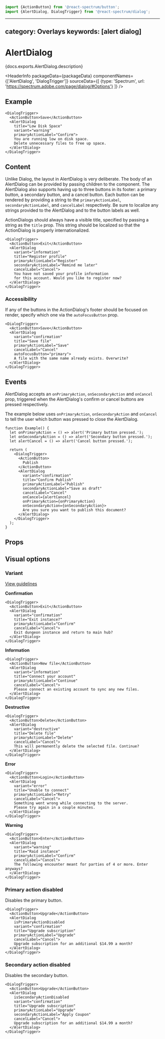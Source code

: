 <!-- Copyright 2020 Adobe. All rights reserved.
This file is licensed to you under the Apache License, Version 2.0 (the "License");
you may not use this file except in compliance with the License. You may obtain a copy
of the License at http://www.apache.org/licenses/LICENSE-2.0
Unless required by applicable law or agreed to in writing, software distributed under
the License is distributed on an "AS IS" BASIS, WITHOUT WARRANTIES OR REPRESENTATIONS
OF ANY KIND, either express or implied. See the License for the specific language
governing permissions and limitations under the License. -->



```jsx import
import {ActionButton} from '@react-spectrum/button';
import {AlertDialog, DialogTrigger} from '@react-spectrum/dialog';
```

---
category: Overlays
keywords: [alert dialog]
---

# AlertDialog

<p>{docs.exports.AlertDialog.description}</p>

<HeaderInfo
  packageData={packageData}
  componentNames={['AlertDialog', 'DialogTrigger']}
  sourceData={[
    {type: 'Spectrum', url: 'https://spectrum.adobe.com/page/dialog/#Options'}
  ]} />

## Example

```tsx example
<DialogTrigger>
  <ActionButton>Save</ActionButton>
  <AlertDialog
    title="Low Disk Space"
    variant="warning"
    primaryActionLabel="Confirm">
    You are running low on disk space.
    Delete unnecessary files to free up space.
  </AlertDialog>
</DialogTrigger>
```

## Content

Unlike Dialog, the layout in AlertDialog is very deliberate. The body of an AlertDialog can be provided by passing
children to the component. The AlertDialog also supports having up to three buttons in its footer: a primary button,
a secondary button, and a cancel button. Each button can be rendered by providing a string to the `primaryActionLabel`, `secondaryActionLabel`,
and `cancelLabel` respectively. Be sure to localize any strings provided to the AlertDialog and to the button labels as well.

ActionDialogs should always have a visible title, specified by passing a string as the `title` prop. This string should be localized
so that the ActionDialog is properly internationalized.

```tsx example
<DialogTrigger>
  <ActionButton>Exit</ActionButton>
  <AlertDialog
    variant="information"
    title="Register profile"
    primaryActionLabel="Register"
    secondaryActionLabel="Remind me later"
    cancelLabel="Cancel">
    You have not saved your profile information
    for this account. Would you like to register now?
  </AlertDialog>
</DialogTrigger>
```

### Accessibility

If any of the buttons in the ActionDialog's footer should be focused on render, specify which one via the `autoFocusButton` prop.

```tsx example
<DialogTrigger>
  <ActionButton>Save</ActionButton>
  <AlertDialog
    variant="confirmation"
    title="Save file"
    primaryActionLabel="Save"
    cancelLabel="Cancel"
    autoFocusButton="primary">
    A file with the same name already exists. Overwrite?
  </AlertDialog>
</DialogTrigger>
```

## Events

AlertDialog accepts an `onPrimaryAction`, `onSecondaryAction` and `onCancel` prop, triggered when the AlertDialog's confirm or cancel buttons are pressed respectively.

The example below uses `onPrimaryAction`, `onSecondaryAction` and `onCancel` to tell the user which button was pressed to close the AlertDialog.

```tsx example
function Example() {
  let onPrimaryAction = () => alert('Primary button pressed.');
  let onSecondaryAction = () => alert('Secondary button pressed.');
  let alertCancel = () => alert('Cancel button pressed.');

  return (
    <DialogTrigger>
      <ActionButton>
        Publish
      </ActionButton>
      <AlertDialog
        variant="confirmation"
        title="Confirm Publish"
        primaryActionLabel="Publish"
        secondaryActionLabel="Save as draft"
        cancelLabel="Cancel"
        onCancel={alertCancel}
        onPrimaryAction={onPrimaryAction}
        onSecondaryAction={onSecondaryAction}>
        Are you sure you want to publish this document?
      </AlertDialog>
    </DialogTrigger>
  );
}
```

## Props

<PropTable component={docs.exports.AlertDialog} links={docs.links} />

## Visual options

### Variant
[View guidelines](https://spectrum.adobe.com/page/dialog/#Options)

**Confirmation**
```tsx example
<DialogTrigger>
  <ActionButton>Exit</ActionButton>
  <AlertDialog
    variant="confirmation"
    title="Exit instance?"
    primaryActionLabel="Confirm"
    cancelLabel="Cancel">
    Exit dungeon instance and return to main hub?
  </AlertDialog>
</DialogTrigger>
```
**Information**
```tsx example
<DialogTrigger>
  <ActionButton>New file</ActionButton>
  <AlertDialog
    variant="information"
    title="Connect your account"
    primaryActionLabel="Continue"
    cancelLabel="Cancel">
    Please connect an existing account to sync any new files.
  </AlertDialog>
</DialogTrigger>
```
**Destructive**
```tsx example
<DialogTrigger>
  <ActionButton>Delete</ActionButton>
  <AlertDialog
    variant="destructive"
    title="Delete file"
    primaryActionLabel="Delete"
    cancelLabel="Cancel">
    This will permanently delete the selected file. Continue?
  </AlertDialog>
</DialogTrigger>
```
**Error**
```tsx example
<DialogTrigger>
  <ActionButton>Login</ActionButton>
  <AlertDialog
    variant="error"
    title="Unable to connect"
    primaryActionLabel="Retry"
    cancelLabel="Cancel">
    Something went wrong while connecting to the server.
    Please try again in a couple minutes.
  </AlertDialog>
</DialogTrigger>
```
**Warning**
```tsx example
<DialogTrigger>
  <ActionButton>Enter</ActionButton>
  <AlertDialog
    variant="warning"
    title="Raid instance"
    primaryActionLabel="Confirm"
    cancelLabel="Cancel">
    The following encounter meant for parties of 4 or more. Enter anyways?
  </AlertDialog>
</DialogTrigger>
```

### Primary action disabled

Disables the primary button.

```tsx example
<DialogTrigger>
  <ActionButton>Upgrade</ActionButton>
  <AlertDialog
    isPrimaryActionDisabled
    variant="confirmation"
    title="Upgrade subscription"
    primaryActionLabel="Upgrade"
    cancelLabel="Cancel">
    Upgrade subscription for an additional $14.99 a month?
  </AlertDialog>
</DialogTrigger>
```

### Secondary action disabled

Disables the secondary button.

```tsx example
<DialogTrigger>
  <ActionButton>Upgrade</ActionButton>
  <AlertDialog
    isSecondaryActionDisabled
    variant="confirmation"
    title="Upgrade subscription"
    primaryActionLabel="Upgrade"
    secondaryActionLabel="Apply Coupon"
    cancelLabel="Cancel">
    Upgrade subscription for an additional $14.99 a month?
  </AlertDialog>
</DialogTrigger>
```
